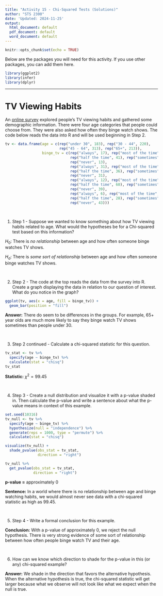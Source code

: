 ```yaml
---
title: "Activity 15 - Chi-Squared Tests (Solutions)"
author: "STS 2300"
date: 'Updated: 2024-11-25'
output:
  html_document: default
  pdf_document: default
  word_document: default
---
```


```r
knitr::opts_chunk$set(echo = TRUE)
```

Below are the packages you will need for this activity. If you use other packages, you can add them here.

```r
library(ggplot2)
library(infer)
library(dplyr)
```

---

# TV Viewing Habits

An [online survey](https://today.yougov.com/entertainment/articles/42297-tv-and-streaming-yougov-poll-april-21-25-2022) explored people's TV viewing habits and gathered some demographic information. There were four age categories that people could choose from. They were also asked how often they binge watch shows. The code below reads the data into R and will be used beginning in Step 2.

```r
tv <- data.frame(age = c(rep("under 30", 183), rep("30 - 44", 220),
                         rep("45 - 64", 313), rep("65+", 213)),
                 binge_tv = c(rep("always", 17), rep("most of the time", 53), 
                              rep("half the time", 41), rep("sometimes", 59), 
                              rep("never", 13),
                              rep("always", 31), rep("most of the time", 46), 
                              rep("half the time", 36), rep("sometimes", 76), 
                              rep("never", 31),
                              rep("always", 12), rep("most of the time", 41), 
                              rep("half the time", 60), rep("sometimes", 161), 
                              rep("never", 39),
                              rep("always", 6), rep("most of the time", 15), 
                              rep("half the time", 28), rep("sometimes", 121), 
                              rep("never", 43)))
```

<br>


1. Step 1 - Suppose we wanted to know something about how TV viewing habits related to age. What would the hypotheses be for a Chi-squared test based on this information?

$H_0$: There is *no relationship* between age and how often someone binge watches TV shows.

$H_a$: There is *some sort of relationship* between age and how often someone binge watches TV shows.

<br>


2. Step 2 - The code at the top reads the data from the survey into R. Create a graph displaying the data in relation to our question of interest. What do you notice in the graph?

```r
ggplot(tv, aes(x = age, fill = binge_tv)) + 
  geom_bar(position = "fill")
```

**Answer:** There do seem to be differences in the groups. For example, 65+ year olds are much more likely to say they binge watch TV shows sometimes than people under 30.

<br>


3. Step 2 continued - Calculate a chi-squared statistic for this question.

```r
tv_stat <- tv %>%
  specify(age ~ binge_tv) %>%
  calculate(stat = "chisq")
tv_stat
```

**Statistic:** $\chi^2 = 99.45$

<br>


4. Step 3 - Create a null distribution and visualize it with a p-value shaded in. Then calculate the p-value and write a sentence about what the p-value means in context of this example.

```r
set.seed(10316)
tv_null <- tv %>%
  specify(age ~ binge_tv) %>%
  hypothesize(null = "independence") %>%
  generate(reps = 1000, type = "permute") %>%
  calculate(stat = "chisq")

visualize(tv_null) +
  shade_pvalue(obs_stat = tv_stat,
               direction = "right")

tv_null %>%
  get_pvalue(obs_stat = tv_stat,
             direction = "right")

```

**p-value =** approximately 0

**Sentence:** In a world where there is no relationship between age and binge watching habits, we would almost never see data with a chi-squared statistic as high as 99.45.

<br>


5. Step 4 - Write a formal conclusion for this example.

**Conclusion:** With a p-value of approximately 0, we reject the null hypothesis. There is very strong evidence of some sort of relationship between how often people binge watch TV and their age.

<br>


6. How can we know which direction to shade for the p-value in this (or any) chi-squared example?

**Answer:** We shade in the direction that favors the alternative hypothesis. When the alternative hypothesis is true, the chi-squared statistic will get larger because what we observe will not look like what we expect when the null is true.

<br>
